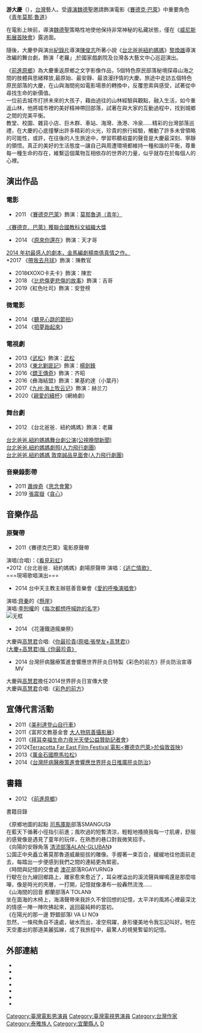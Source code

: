 {{Multiple issues|
{{Copypaste|time=2021-02-26T04:49:18+00:00}}
{{Tone|time=2021-02-26T04:49:18+00:00}}
}}
'''游大慶'''（{{bd||9月6日}}），[[台灣|台灣]]藝人。受[[導演|導演]][[魏德聖|魏德聖]]邀請飾演電影《[[賽德克·巴萊|賽德克·巴萊]]》中重要角色《[https://www.facebook.com/seediqbale.themovie/photos/a.10150320526154010.354886.118456194009/10150320528494010/?type=3&theater 青年莫那·魯道]》

在電影上映前，導演[[魏德聖|魏德聖]]策略性地使他保持非常神秘的私藏狀態，僅在《[http://slide.ent.sina.com.cn/slide_4_704_26774.html#p=18 威尼斯影展首映會]》露過面。

隨後，大慶參與演出[[紀錄片|紀錄片]]導演[[陳俊志|陳俊志]]所著小說《[http://www.mottimes.com/cht/interview_detail.php?serial=44 台北爸爸紐約媽媽]》[[黎煥雄|黎煥雄]]導演改編的舞台劇，飾演「老羅」,於國家戲劇院及台灣各大藝文中心巡迴演出。

《[https://www.facebook.com/notes/%E5%A4%A7%E6%85%B6/%E5%A4%A7%E6%85%B6%E9%87%8D%E8%BF%94%E5%8E%9F%E9%84%89%E4%B9%8B%E6%96%87%E5%AD%97%E5%BD%B1%E5%83%8F%E4%BD%9C%E5%93%81%E5%89%8D%E9%80%B2%E5%8E%9F%E9%84%89%E6%9B%B8%E7%B1%8D%E4%BB%8B%E7%B4%B9/417419074990837 前進原鄉]》為大慶重返原鄉之文字影像作品，5個特色原民部落秘境探尋山海之間的肢體與思緒釋放,最原始、最安靜、最浪漫抒情的大慶。旅途中走訪五個特色原民部落的大慶，在山與海間宛如電影場景的轉換中，反覆思索與感受，試著從中尋找生命的新價值。<br />
一位前去城市打拼未來的大孩子，藉由過往的山林經驗與觀點，融入生活，如今重返山林，他將城市裡的美好精神帶回部落，試著在與大家的互動過程中，找到城鄉之間的完美平衡。<br />
教堂、校園、雜貨小店、巨木群、車站、海灣、漁港、冷泉……精彩的台灣部落巡禮，在大慶的心底撞擊出許多精彩的火光，珍貴的旅行經驗，觸動了許多未曾領略的可能性，或許，在往後的人生旅途中，學習聆聽祖靈的聲音是大慶最深刻、寧靜的領悟。真正的美好的生活態度—讓自己與周遭環境都維持一種和諧的平衡，尊重每一種生命的存在，維繫這個萬物互相依存的世界的力量，似乎就存在於每個人的心裡。

==演出作品==
===電影===
*2011 《[[賽德克巴萊|賽德克巴萊]]》飾演：[[莫那·魯道|莫那魯道（青年）]]
[https://web.archive.org/web/20140813135310/http://tw.twent.chinayes.com/Content/20121123/kfnz0cujnln94.shtml 《賽德克．巴萊》獲聯合國教科文組織大獎]
*2014 《[https://web.archive.org/web/20140813035524/http://aeimovie.com/FilmMyMandala/ 原來你還在<My Mandala>]》飾演：天才哥
[https://web.archive.org/web/20140813035524/http://aeimovie.com/FilmMyMandala/ 2014 年初最感人的劇本，金馬編劇楊南倩真情之作。]<br />
*2017 《[[帶我去月球_(電影)|帶我去月球]]》飾演：陳教官
*2018《XOXO卡夫卡》飾演：陳宏
*2018 《[[比悲傷更悲傷的故事_(台灣電影)|比悲傷更悲傷的故事]]》飾演：吉哥
*2019《紅色吐司》飾演：安登榜

===微電影===
*2014 《[https://www.youtube.com/watch?v=aMmZk27uVjk 聽見心跳的節拍]》
*2014 《[https://www.youtube.com/watch?v=ZbwX-Ie1nWE&feature=youtu.be 把夢跆起來]》

===電視劇===
*2013《[[武松_(2013年電視劇)|武松]]》飾演：[[武松|武松]]
*2013《[[東北剿匪記|東北剿匪記]]》飾演：[[楊劍鋒|楊劍鋒]]
*2016《[[鏢王傳奇|鏢王傳奇]]》飾演：齐昭
*2016《彝海結盟》飾演：果基約達（小葉丹）
*2017《[[九州·海上牧云记|九州·海上牧云记]]》飾演：赫兰刀
*2020《[[親愛的續杯|親愛的續杯]]》(網絡劇)

===舞台劇===
*2012 《台北爸爸．紐約媽媽》飾演：老羅
[https://www.youtube.com/watch?v=08APOoHWSlA 台北爸爸.紐約媽媽舞台劇公演(公視晚間新聞)]<br />

[https://www.facebook.com/mr.wing.theatre/photos/a.10151396307909008.573452.191041769007/10151399442964008/?type=3&theater 台北爸爸.紐約媽媽劇照(人力飛行劇團)]<br />

[https://www.facebook.com/mr.wing.theatre/photos/pb.191041769007.-2207520000.1407891228./10151519900824008/?type=3&theater 台北爸爸.紐約媽媽 敦南誠品見面會(人力飛行劇團)]
===音樂錄影帶===
*2011 [[蕭煌奇|蕭煌奇]]《[https://www.youtube.com/watch?v=EtRr4LwcvcI#t=26 思念會驚]》 
*2019 [[張震嶽|張震嶽]]《[https://www.youtube.com/watch?v=Oyy1BvbsREI 貪心]》

==音樂作品==
===原聲帶===
*2011《賽德克巴萊》電影原聲帶
演唱(合唱)：《[https://www.youtube.com/watch?v=YHpZsZFxiHw 看見彩虹]》<br />
*2012《台北爸爸．紐約媽媽》劇場原聲帶 
演唱：[http://v.youku.com/v_show/id_XNjAyMTAxNzUy.html 《逃亡情歌》]<br />
===現場歌唱演出===
*2014 台中天主教主辦慈善音樂會《[https://www.facebook.com/singforlove 愛的呼喚演唱會]》
演唱:[[齊秦|齊秦]]的《[https://www.youtube.com/watch?v=0ZpSE70K1zc 懸崖]》<br />
演唱:[[李恕權|李恕權]]的《[https://www.youtube.com/watch?v=u2Ga_iEIxLw 每次都想呼喊妳的名字]》<br />
[[File:Yuki花蓮鐵道瘋樂祭.JPG|无框]]
*2014 《花蓮鐵道瘋樂祭》
大慶與[[高慧君|高慧君]]合唱:《[https://www.youtube.com/watch?v=TUD36GoiOcQ 你最珍貴(原唱:張學友+高慧君)]》<br />
[https://www.youtube.com/watch?v=I-bE1tKF2wM (大慶+高慧君)版《你最珍貴》]
*2014 台灣肝病醫療策進會響應世界肝炎日特製《彩色的前方》肝炎防治宣導MV
大慶與[[高慧君|高慧君]]擔任2014世界肝炎日宣傳大使<br />
大慶與[[高慧君|高慧君]]合唱:《[https://www.youtube.com/watch?v=cFbaQXN3Vdw 彩色的前方]》<br />

==宣傳代言活動==
*2011《[http://www.appledaily.com.tw/appledaily/article/supplement/20111104/33789861/ 美利達登山自行車]》
*2011《富邦文教基金會 [https://web.archive.org/web/20140819082646/http://photo.chinayes.com/2011/1216/9018/kiu5y07d138t.shtml 大人物慈善攝影展]》
*2011《[http://alice870413.pixnet.net/blog/post/38702010-%E5%A4%A7%E6%85%B6%E5%92%8C%E8%98%87%E9%81%94%E5%8A%A0%E6%8C%81-%E9%9F%BF%E6%87%89%E3%80%8C%E5%A4%9C%E5%85%89%E5%A4%A9%E4%BD%BF%E9%BB%9E%E7%87%88%E8%A8%88%E5%8A%83%E3%80%8D 拜耳幸福生命力夜光天使公益贊助記者會]》
*2012《[https://web.archive.org/web/20140814192802/http://www.taiwanembassy.org/UK/ct.asp?xItem=266836&ctNode=898&mp=131 Terracotta Far East Film Festival 電影<賽德克巴萊>於倫敦首映]》
*2013《[http://www.taiwanhot.net/portal.php?mod=view&aid=18837 萬金石國際馬拉松]{{dead link|date=2018年3月 |bot=InternetArchiveBot |fix-attempted=yes }}》
*2014《[http://www.healthnews.com.tw/readnews.php?id=16251 台灣肝病醫療策進會響應世界肝炎日推廣肝炎防治]》

==書籍==
*2012 《[https://www.facebook.com/notes/%E5%A4%A7%E6%85%B6/%E5%A4%A7%E6%85%B6%E9%87%8D%E8%BF%94%E5%8E%9F%E9%84%89%E4%B9%8B%E6%96%87%E5%AD%97%E5%BD%B1%E5%83%8F%E4%BD%9C%E5%93%81%E5%89%8D%E9%80%B2%E5%8E%9F%E9%84%89%E6%9B%B8%E7%B1%8D%E4%BB%8B%E7%B4%B9/417419074990837 前進原鄉]》
書籍目錄

《原鄉地圖的起點 [[司馬庫斯|司馬庫斯]]部落SMANGUS》<br />

在藍天下循著小徑指引前進；風吹過的短暫清涼，輕輕地搔撓我每一寸肌膚，舒服的感覺像是遇見了童年的玩伴，在熟悉的巷口對我微笑招手。<br />

《向陽的安靜角落 [http://blog.xuite.net/siba39/blog/51537807-%E5%8D%97%E6%8A%95%E5%B7%9D%E4%B8%AD%E5%B3%B6%E6%B8%85%E6%B5%81%E9%83%A8%E8%90%BD%E3%80%82%E5%B0%8B%E6%89%BE%E8%B3%BD%E5%BE%B7%E5%85%8B 清流部落ALAN-GLUBAN]》<br />

公園正中央矗立著莫那魯道威嚴挺拔的雕像。手握著一束百合，緩緩地往他面前走去，每踏出一步便感到我們之間的連結更為緊密。<br />

《時間與記憶的交會處 [https://web.archive.org/web/20131214120223/http://www.nanao.e-land.gov.tw/showplace_index.php?cid=7&eid=33 澳花]部落RGAYURNG》<br />

行駛在台九線回鄉路上，離家愈來愈近了，耳朵裡溢出的溪流聲與蟬鳴還是那麼喧嘩，像是時光的夾層，一打開，記憶就像瀑布一般轟然流洩……<br />

《山海間的回音 都蘭部落A`TOLAN》<br />

坐在面海的木椅上，海濤聲帶來我許久不曾回想的記憶，太平洋的風將心裡最深沈的情感一陣一陣吹拂起來，返回最純粹的當初。<br />

《在陽光的那一邊 野銀部落I VA LI NO》<br />

忽然，一條飛魚自不遠處，破水而出，凌空飛躍，身形優美地令我忘記叫好。牠在天空畫出的那道美麗弧線，成了我旅程中，最驚人的視覺暫留的記憶。

==外部連結==
*{{facebook|daching185|大慶}}
*{{Sinaweibo|daching185|游大慶Yuki}}
* {{imdb name|4595701}}{{en}}
* {{Amg name|698690}}
* {{hkmdb name|55914}}
* {{douban people}}
* {{Mtime people|1848951}}

[[Category:臺灣電影男演員|Category:臺灣電影男演員]]
[[Category:臺灣電視男演員|Category:臺灣電視男演員]]
[[Category:台灣作家|Category:台灣作家]]
[[Category:泰雅族人|Category:泰雅族人]]
[[Category:宜蘭縣人|Category:宜蘭縣人]]
[[Category:游姓|D]]